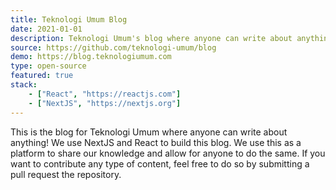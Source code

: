 ```yaml
---
title: Teknologi Umum Blog
date: 2021-01-01
description: Teknologi Umum's blog where anyone can write about anything!
source: https://github.com/teknologi-umum/blog
demo: https://blog.teknologiumum.com
type: open-source
featured: true
stack:
    - ["React", "https://reactjs.com"]
    - ["NextJS", "https://nextjs.org"]
---
```


This is the blog for Teknologi Umum where anyone can write about anything! We use NextJS and React to build this blog.
We use this as a platform to share our knowledge and allow for anyone to do the same. If you want to contribute any type
of content, feel free to do so by submitting a pull request the repository.